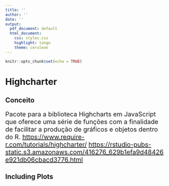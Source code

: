 ```yaml
---
title: ''
author: ''
date: ''
output:
  pdf_document: default
  html_document:
    css: styles.css
    highlight: tango
    theme: cerulean
---
```

<style>
p
{
font-size:20px;
line-heigth:25px;
}
</style>

```r
knitr::opts_chunk$set(echo = TRUE)
```

# Highcharter {.tabset .tabset-fade .tabset-pills}

## Conceito

Pacote para a biblioteca Highcharts em JavaScript que oferece uma série de funções com a finalidade de facilitar a produção de gráficos e objetos dentro do R. 
<https://www.require-r.com/tutorials/highcharter/>
<https://rstudio-pubs-static.s3.amazonaws.com/416276_629b1efa9d48426e921db06cbacd3776.html>

## Including Plots
